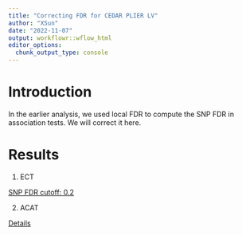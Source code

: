 ```yaml
---
title: "Correcting FDR for CEDAR PLIER LV"
author: "XSun"
date: "2022-11-07"
output: workflowr::wflow_html
editor_options:
  chunk_output_type: console
---
```


# Introduction

In the earlier analysis, we used local FDR to compute the SNP FDR in association tests. We will correct it here. 


# Results


1. ECT 

[SNP FDR cutoff: 0.2](https://xsun1229.github.io/factor_analysis/ECT_redo_plier.html)

2. ACAT 

[Details](https://xsun1229.github.io/factor_analysis/acat_fdr_plier.html)
